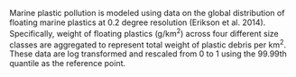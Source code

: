 Marine plastic pollution is modeled using data on the global distribution of floating marine plastics at 0.2 degree resolution (Erikson et al. 2014). Specifically, weight of floating plastics (g/km^2^) across four different size classes are aggregated to represent total weight of plastic debris per km^2^. These data are log transformed and rescaled from 0 to 1 using the 99.99th quantile as the reference point.